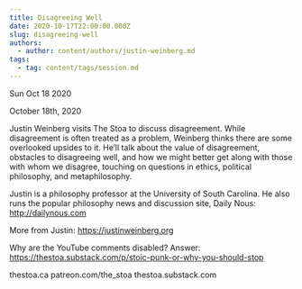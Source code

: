 ```yaml
---
title: Disagreeing Well
date: 2020-10-17T22:00:00.000Z
slug: disagreeing-well
authors:
  - author: content/authors/justin-weinberg.md
tags:
  - tag: content/tags/session.md
---
```






Sun Oct 18 2020

October 18th, 2020

Justin Weinberg visits The Stoa to discuss disagreement. While disagreement is often treated as a problem, Weinberg thinks there are some overlooked upsides to it. He’ll talk about the value of disagreement, obstacles to disagreeing well, and how we might better get along with those with whom we disagree, touching on questions in ethics, political philosophy, and metaphilosophy.

Justin is a philosophy professor at the University of South Carolina. He also runs the popular philosophy news and discussion site, Daily Nous: http://dailynous.com

More from Justin: https://justinweinberg.org

Why are the YouTube comments disabled? Answer: https://thestoa.substack.com/p/stoic-punk-or-why-you-should-stop

thestoa.ca
patreon.com/the_stoa
thestoa.substack.com


